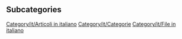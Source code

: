 
== Subcategories ==
[[Category/it/Articoli in italiano]]
[[Category/it/Categorie]]
[[Category/it/File in italiano]]
